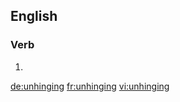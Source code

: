 ==English==

===Verb===
{{head|en|present participle}}

# {{present participle of|unhinge|lang=en|nocat=1}}

[[de:unhinging]]
[[fr:unhinging]]
[[vi:unhinging]]